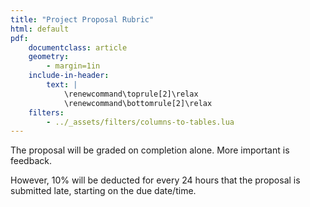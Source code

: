 ```yaml
---
title: "Project Proposal Rubric"
html: default
pdf:
    documentclass: article
    geometry:
        - margin=1in  
    include-in-header:
        text: |
            \renewcommand\toprule[2]\relax
            \renewcommand\bottomrule[2]\relax
    filters:
        - ../_assets/filters/columns-to-tables.lua
---
```


The proposal will be graded on completion alone. More important is feedback.

However, 10% will be deducted for every 24 hours that the proposal is submitted late, starting on the due date/time.